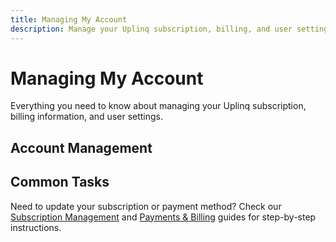 ```yaml
---
title: Managing My Account
description: Manage your Uplinq subscription, billing, and user settings
---
```


# Managing My Account

Everything you need to know about managing your Uplinq subscription, billing information, and user settings.

## Account Management

<Cards>
  <Card title="Subscription Management" href="/docs/managing-my-account/subscription" />
  <Card title="Payments & Billing" href="/docs/managing-my-account/billing" />
  <Card title="User & Account Settings" href="/docs/managing-my-account/user-settings" />
</Cards>

## Common Tasks

Need to update your subscription or payment method? Check our [Subscription Management](/docs/managing-my-account/subscription) and [Payments & Billing](/docs/managing-my-account/billing) guides for step-by-step instructions.